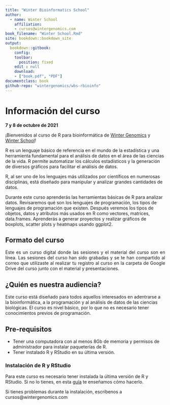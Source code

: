 ```yaml
--- 
title: "Winter Bioinformatics School"
author:
  - name: Winter School
    affiliation:
    - cursos@wintergenomics.com
book_filename: "Winter School.Rmd"
site: bookdown::bookdown_site
output: 
  bookdown::gitbook:
    config:
    toolbar:
      position: fixed
    edit : null
    download: 
    - ["book.pdf", "PDF"]
documentclass: book
github-repo: "wintergenomics/wbs-rbioinfo"
---
```


# Información del curso {-}
**7 y 8 de octubre de 2021**

<p align="justify">

¡Bienvenidos al curso de R para bioinformática de [Winter Genomics](https://www.wintergenomics.com/) y [Winter School](https://www.wintergenomics.com/index.php/soluciones/winter-school/)!

R es un lenguaje básico de referencia en el mundo de la estadística y una herramienta fundamental para el análisis de datos en el área de las ciencias de la vida. R permite automatizar los cálculos estadísticos y la generación de diversos gráficos para facilitar el análisis de datos. 

R, al ser uno de los lenguajes más utilizados por científicos en numerosas disciplinas, está diseñado para manipular y analizar grandes cantidades de datos.


Durante este curso aprenderás las herramientas básicas de R para analizar datos. Revisaremos qué son los lenguajes de programación, los tipos de lenguajes de programación que existen. Después veremos los tipos de objetos, datos y atributos más usados en R como vectores, matrices, data.frames. Aprenderás a generar proyectos y realizar gráficos de boxplots, scatter plots y heatmaps usando ggplot2.

</p>

## Formato del curso {-}

<p align="justify">

Este es un curso digital donde las sesiones y el material del curso son en línea. Las sesiones del curso han sido grabadas y se te han compartido al correo que utilizaste al realizar tu registro al curso en la carpeta de Google Drive del curso junto con el material y presentaciones. 
</p>

## ¿Quién es nuestra audiencia? {-}

<p align="justify">

Este curso está diseñado para todos aquellos interesados en adentrarse a la bioinformática, a la programación y al análisis de datos de las ciencias biológicas. El curso es nivel básico, por lo que no es necesario tener conocimientos previos de programación.

</p>

## Pre-requisitos {-}

- Tener una computadora con al menos 8Gb de memoria y permisos de administrador para instalar paqueterías de R.
- Tener instalado R y RStudio en su última versión.

### Instalación de R y RStudio {-}
<p align="justify">

Para este curso es necesario tener instalada la última versión de R y RStudio. Si no lo tienes, en esta [guía](https://drive.google.com/file/d/1yFlFoG_cjpVyOhGHaB5I76xXASDmp70_/view) te enseñamos cómo hacerlo.

Si tienes problemas durante la instalación, escríbenos a cursos@wintergenomics.com

</p>